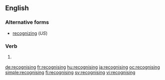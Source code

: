 ==English==

===Alternative forms===
*[[recognizing]] (''US'')

===Verb===
{{head|en|present participle}}

# {{context|British|lang=en}} {{present participle of|recognise|lang=en}}

[[de:recognising]]
[[fr:recognising]]
[[hu:recognising]]
[[ja:recognising]]
[[oc:recognising]]
[[simple:recognising]]
[[fi:recognising]]
[[sv:recognising]]
[[vi:recognising]]